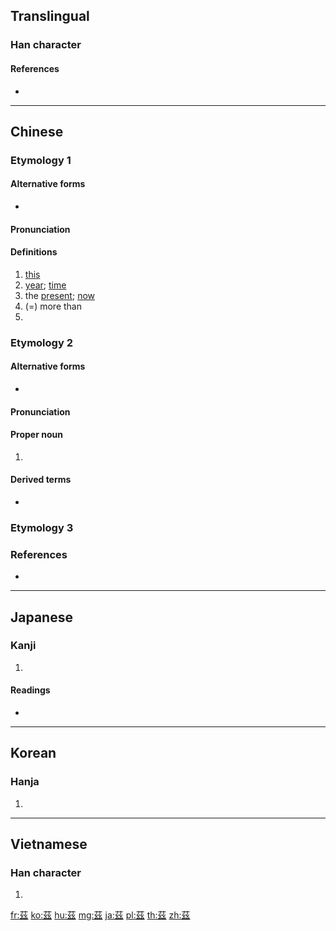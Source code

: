 {{character info/new}}
{{also|兹|玆}}
==Translingual==

===Han character===
{{Han char|rn=140|rad=艸|as=06|sn=12|four=44732|canj=TVII,XTVII|ids=⿱艹𢆶}}

====References====
* {{Han ref|kx=1028.290|dkj=30911|dj=1487.240|hdz=53212.160|uh=8332}}

----

==Chinese==
{{zh-forms|s=兹}}

===Etymology 1===
{{rfe|lang=zh|Especially regarding "this"; any relation to 此 or 之?}}

====Alternative forms====
* {{zh-l|玆}}

====Pronunciation====
{{zh-pron
|m=zī
|c=zi1
|mc=
|oc=y
|ma=
|cat=pron,n,pn
}}

====Definitions====
{{zh-hanzi}}

# [[this]]
# [[year]]; [[time]]
# the [[present]]; [[now]]
# (={{zh-l|滋}}) more than
# {{surname|lang=zh}}

===Etymology 2===
{{rfe|lang=zh}}

====Alternative forms====
* {{zh-l|玆}}

====Pronunciation====
{{zh-pron
|m=cí
|c=ci4
|mc=
|oc=
|ma=
|cat=pn
}}

====Proper noun====
{{zh-proper noun}}

# {{zh-only used in|龜茲}}

====Derived terms====
* {{zh-l|龜茲}}

===Etymology 3===
{{zh-see|玆|v}}

===References===
* {{R:twedu|A03473}}

----

==Japanese==

===Kanji===
{{ja-kanji|grade=|rs=艸06}}

# {{defn|lang=ja|sort=艸06}}

====Readings====
* {{ja-readings|on=[[じ]] (ji), [[し]] (shi)|kun=[[しげる]] (shigeru), [[ます]] (masu), [[むしろ]] (mushiro)|nanori=}}

----

==Korean==

===Hanja===
{{ko-hanja|hangeul=자|eumhun=|rv=ja|mr=cha|y=ca}}

# {{defn|lang=ko|sort=艸06}}

----

==Vietnamese==

===Han character===
{{vi-hantu|[[tư]]|rs=艸06}}

# {{defn|lang=vi|sort=艸06}}

[[fr:茲]]
[[ko:茲]]
[[hu:茲]]
[[mg:茲]]
[[ja:茲]]
[[pl:茲]]
[[th:茲]]
[[zh:茲]]